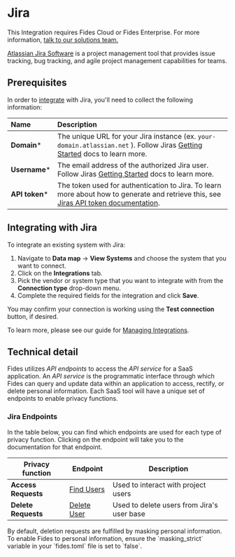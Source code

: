 

# Jira

<Callout emoji=""> This Integration requires Fides Cloud or Fides Enterprise. For more information, [talk to our solutions team.](https://ethyca.com/book-demo?utm_source=docs-site) </Callout>

[Atlassian Jira Software](https://www.atlassian.com/software/jira) is a project management tool that provides issue tracking, bug tracking, and agile project management capabilities for teams.

## Prerequisites

In order to [integrate](/user-guides/integrations) with Jira, you'll need to collect the following information:

| Name                       | Description                                                                                                                             |
| :------------------------- | :-------------------------------------------------------------------------------------------------------------------------------------- |
|  **Domain***               | The unique URL for your Jira instance (ex. `your-domain.atlassian.net` ). Follow Jiras [Getting Started](https://confluence.atlassian.com/jiracoreserver073/getting-started-with-jira-core-861255635.html) docs to learn more.             | 
|  **Username***             | The email address of the authorized Jira user. Follow Jiras [Getting Started](https://confluence.atlassian.com/jiracoreserver073/getting-started-with-jira-core-861255635.html) docs to learn more. |
|  **API token***            | The token used for authentication to Jira. To learn more about how to generate and retrieve this, see [Jiras API token documentation](https://support.atlassian.com/atlassian-account/docs/manage-api-tokens-for-your-atlassian-account/). | 


## Integrating with Jira
To integrate an existing system with Jira: 

1. Navigate to **Data map** → **View Systems** and choose the system that you want to connect.
2. Click on the **Integrations** tab.
3. Pick the vendor or system type that you want to integrate with from the **Connection type** drop-down menu.
4. Complete the required fields for the integration and click **Save**. 

You may confirm your connection is working using the **Test connection** button, if desired.

To learn more, please see our guide for [Managing Integrations](/user-guides/integrations/manage-integrations).

## Technical detail 

Fides utilizes _API endpoints_ to access the _API service_ for a SaaS application. An _API service_ is the programmatic interface through which Fides can query and update data within an application to access, rectify, or delete personal information.  Each SaaS tool will have a unique set of endpoints to enable privacy functions. 

### Jira Endpoints
In the table below, you can find which endpoints are used for each type of privacy function. Clicking on the endpoint will take you to the documentation for that endpoint.

| Privacy function | Endpoint | Description |
|----|----|----|
| **Access Requests** | [Find Users](https://developer.atlassian.com/cloud/jira/platform/rest/v3/api-group-user-search/#api-rest-api-3-user-search-get) | Used to interact with project users |
| **Delete Requests** | [Delete User](https://developer.atlassian.com/cloud/jira/platform/rest/v3/api-group-users/#api-rest-api-3-user-delete) | Used to delete users from Jira's user base | 


<Callout type="info" emoji="">
By default, deletion requests are fulfilled by masking personal information. To enable Fides to personal information, ensure the `masking_strict` variable in your `fides.toml` file is set to `false`.
</Callout>